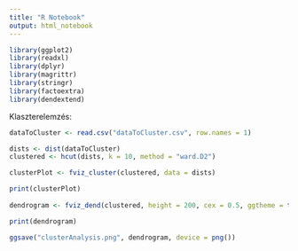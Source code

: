 ```yaml
---
title: "R Notebook"
output: html_notebook
---
```

```r
library(ggplot2)
library(readxl)
library(dplyr)
library(magrittr)
library(stringr)
library(factoextra)
library(dendextend)

```
Klaszterelemzés:
```r
dataToCluster <- read.csv("dataToCluster.csv", row.names = 1)

dists <- dist(dataToCluster)
clustered <- hcut(dists, k = 10, method = "ward.D2")

clusterPlot <- fviz_cluster(clustered, data = dists)

print(clusterPlot)
                  
dendrogram <- fviz_dend(clustered, height = 200, cex = 0.5, ggtheme = theme_minimal(), lower_rect = 100, horiz = TRUE, main = "", ylab = "")

print(dendrogram)

ggsave("clusterAnalysis.png", dendrogram, device = png())

```